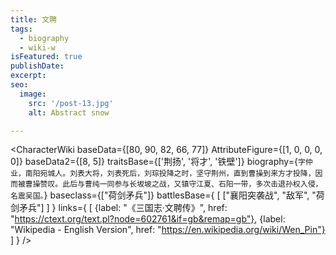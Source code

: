 ```yaml
---
title: 文聘
tags:
  - biography
  - wiki-w
isFeatured: true
publishDate:
excerpt:
seo:
  image:
    src: '/post-13.jpg'
    alt: Abstract snow

---
```



<CharacterWiki
  baseData={[80, 90, 82, 66, 77]}
  AttributeFigure={[1, 0, 0, 0, 0]}
  baseData2={[8, 5]}
  traitsBase={['荆扬', '将才', '铁壁']}
  biography={`字仲业，南阳宛城人。刘表大将，刘表死后，刘琮投降之时，坚守荆州，直到曹操到来方才投降，因而被曹操赞叹。此后与曹纯一同参与长坂坡之战，又镇守江夏、石阳一带，多次击退孙权入侵，名震吴国。`}
  baseclass={["荷剑矛兵"]}
  battlesBase={
    [
      ["襄阳突袭战", "敌军", "荷剑矛兵"]
    ]
  }
  links={
    [
      {label: "《三国志·文聘传》", href: "https://ctext.org/text.pl?node=602761&if=gb&remap=gb"},
      {label: "Wikipedia - English Version", href: "https://en.wikipedia.org/wiki/Wen_Pin"}
    ]
  }
/>

